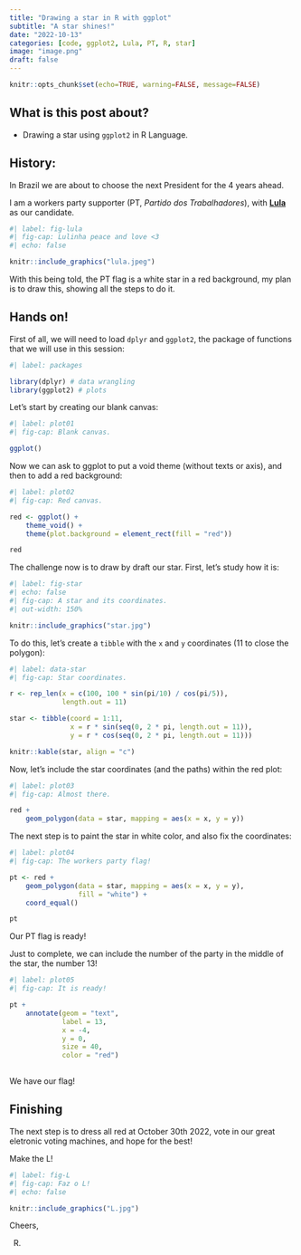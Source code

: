 ```yaml
---
title: "Drawing a star in R with ggplot"
subtitle: "A star shines!"
date: "2022-10-13"
categories: [code, ggplot2, Lula, PT, R, star]
image: "image.png"
draft: false
---
```


```r
knitr::opts_chunk$set(echo=TRUE, warning=FALSE, message=FALSE)
```

## What is this post about?

- Drawing a star using `ggplot2` in R Language.


## History:

In Brazil we are about to choose the next President for the 4 years ahead.

I am a workers party supporter (PT, *Partido dos Trabalhadores*), with **[Lula](https://twitter.com/LulaOficial)** as our candidate.

```r
#| label: fig-lula
#| fig-cap: Lulinha peace and love <3
#| echo: false

knitr::include_graphics("lula.jpeg")

```

With this being told, the PT flag is a white star in a red background, my plan is to draw this, showing all the steps to do it.


## Hands on!

First of all, we will need to load `dplyr` and `ggplot2`, the package of functions that we will use in this session:

```r
#| label: packages

library(dplyr) # data wrangling
library(ggplot2) # plots

```

Let's start by creating our blank canvas:

```r
#| label: plot01
#| fig-cap: Blank canvas.

ggplot()

```

Now we can ask to ggplot to put a void theme (without texts or axis), and then to add a red background:

```r
#| label: plot02
#| fig-cap: Red canvas.

red <- ggplot() +
	theme_void() +
	theme(plot.background = element_rect(fill = "red"))

red

```

The challenge now is to draw by draft our star. First, let's study how it is:

```r
#| label: fig-star
#| echo: false
#| fig-cap: A star and its coordinates.
#| out-width: 150%

knitr::include_graphics("star.jpg")

```

To do this, let's create a `tibble` with the `x` and `y` coordinates (11 to close the polygon):

```r
#| label: data-star
#| fig-cap: Star coordinates.

r <- rep_len(x = c(100, 100 * sin(pi/10) / cos(pi/5)), 
			 length.out = 11)

star <- tibble(coord = 1:11,
			   x = r * sin(seq(0, 2 * pi, length.out = 11)),
			   y = r * cos(seq(0, 2 * pi, length.out = 11)))

knitr::kable(star, align = "c")

```

Now, let's include the star coordinates (and the paths) within the red plot:

```r
#| label: plot03
#| fig-cap: Almost there.

red +
	geom_polygon(data = star, mapping = aes(x = x, y = y))

```

The next step is to paint the star in white color, and also fix the coordinates:

```r
#| label: plot04
#| fig-cap: The workers party flag!

pt <- red +
	geom_polygon(data = star, mapping = aes(x = x, y = y),
				 fill = "white") +
	coord_equal()

pt 

```

Our PT flag is ready!

Just to complete, we can include the number of the party in the middle of the star, the number 13!

```r
#| label: plot05
#| fig-cap: It is ready!

pt +
	annotate(geom = "text",
			 label = 13,
			 x = -4,
			 y = 0,
			 size = 40,
			 color = "red")
	
```

We have our flag! 


## Finishing

The next step is to dress all red at October 30th 2022, vote in our great eletronic voting machines, and hope for the best!

Make the L!

```r
#| label: fig-L
#| fig-cap: Faz o L!
#| echo: false

knitr::include_graphics("L.jpg")

```

Cheers,

R.

